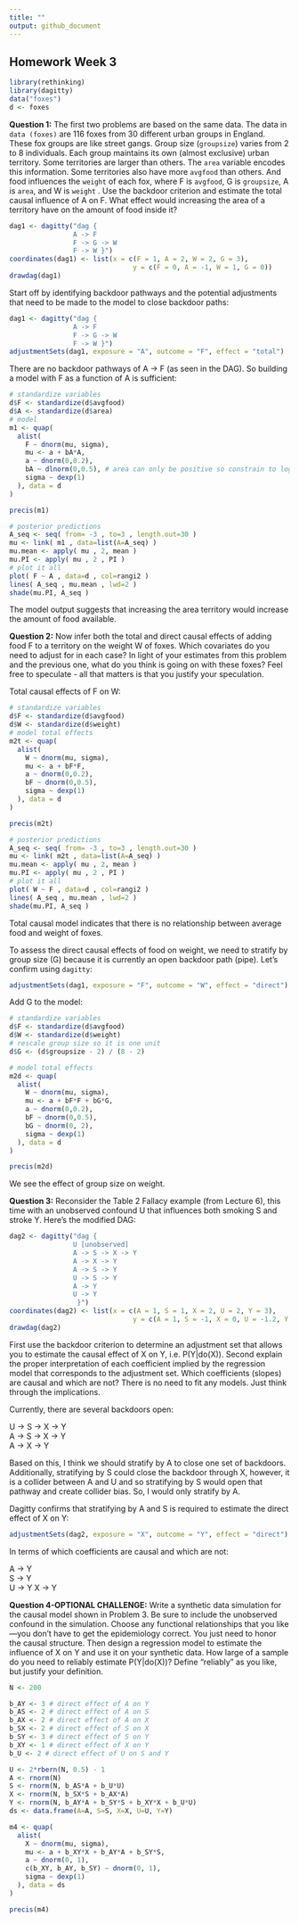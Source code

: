 ```yaml
---
title: ""
output: github_document
---
```


## Homework Week 3
```r
library(rethinking)
library(dagitty)
data("foxes")
d <- foxes
```

**Question 1:** The first two problems are based on the same data. The data in `data (foxes)` are 116 foxes from 30 different urban groups in England. These fox groups are like street gangs. Group size (`groupsize`) varies from 2 to 8 individuals. Each group maintains its own (almost exclusive) urban territory. Some territories are larger than others. The `area` variable encodes this information. Some territories also have more `avgfood` than others. And food influences the `weight` of each fox, where F is `avgfood`, G is `groupsize`, A is `area`, and W is `weight` . Use the backdoor criterion and estimate the total causal influence of A on F. What effect would increasing the area of a territory have on the amount of food inside it?

```r
dag1 <- dagitty("dag {
                A -> F 
                F -> G -> W 
                F -> W }")
coordinates(dag1) <- list(x = c(F = 1, A = 2, W = 2, G = 3), 
                               y = c(F = 0, A = -1, W = 1, G = 0))
drawdag(dag1)
```

Start off by identifying backdoor pathways and the potential adjustments that need to be made to the model to close backdoor paths:
```r
dag1 <- dagitty("dag {
                A -> F 
                F -> G -> W 
                F -> W }")
adjustmentSets(dag1, exposure = "A", outcome = "F", effect = "total")
```

There are no backdoor pathways of A -> F (as seen in the DAG). So building a model with F as a function of A is sufficient: 
```r
# standardize variables 
d$F <- standardize(d$avgfood)
d$A <- standardize(d$area)
# model
m1 <- quap(
  alist(
    F ~ dnorm(mu, sigma),
    mu <- a + bA*A,
    a ~ dnorm(0,0.2),
    bA ~ dlnorm(0,0.5), # area can only be positive so constrain to log normal
    sigma ~ dexp(1) 
  ), data = d
)

precis(m1)
```

```r
# posterior predictions 
A_seq <- seq( from= -3 , to=3 , length.out=30 )
mu <- link( m1 , data=list(A=A_seq) )
mu.mean <- apply( mu , 2, mean )
mu.PI <- apply( mu , 2 , PI )
# plot it all
plot( F ~ A , data=d , col=rangi2 )
lines( A_seq , mu.mean , lwd=2 )
shade(mu.PI, A_seq )
```

The model output suggests that increasing the area territory would increase the amount of food available. 



**Question 2:** Now infer both the total and direct causal effects of adding food F to a territory on the weight W of foxes. Which covariates do you need to adjust for in each case? In light of your estimates from this problem and the previous
one, what do you think is going on with these foxes? Feel free to speculate - all that matters is that you justify your speculation.

Total causal effects of F on W: 
```r
# standardize variables 
d$F <- standardize(d$avgfood)
d$W <- standardize(d$weight)
# model total effects
m2t <- quap(
  alist(
    W ~ dnorm(mu, sigma),
    mu <- a + bF*F,
    a ~ dnorm(0,0.2),
    bF ~ dnorm(0,0.5), 
    sigma ~ dexp(1) 
  ), data = d
)

precis(m2t)
```

```r
# posterior predictions 
A_seq <- seq( from= -3 , to=3 , length.out=30 )
mu <- link( m2t , data=list(A=A_seq) )
mu.mean <- apply( mu , 2, mean )
mu.PI <- apply( mu , 2 , PI )
# plot it all
plot( W ~ F , data=d , col=rangi2 )
lines( A_seq , mu.mean , lwd=2 )
shade(mu.PI, A_seq )
```

Total causal model indicates that there is no relationship between average food and weight of foxes.  

To assess the direct causal effects of food on weight, we need to stratify by group size (G) because it is currently an open backdoor path (pipe). Let's confirm using `dagitty`: 
```r
adjustmentSets(dag1, exposure = "F", outcome = "W", effect = "direct")
```

Add G to the model: 
```r
# standardize variables 
d$F <- standardize(d$avgfood)
d$W <- standardize(d$weight)
# rescale group size so it is one unit 
d$G <- (d$groupsize - 2) / (8 - 2)

# model total effects
m2d <- quap(
  alist(
    W ~ dnorm(mu, sigma),
    mu <- a + bF*F + bG*G,
    a ~ dnorm(0,0.2),
    bF ~ dnorm(0,0.5),
    bG ~ dnorm(0, 2), 
    sigma ~ dexp(1) 
  ), data = d
)

precis(m2d)
```

We see the effect of group size on weight. 



**Question 3:** Reconsider the Table 2 Fallacy example (from Lecture 6), this time with an unobserved confound U that influences both smoking S and stroke Y. Here’s the modified DAG:

```r
dag2 <- dagitty("dag {
                U [unobserved]
                A -> S -> X -> Y 
                A -> X -> Y
                A -> S -> Y
                U -> S -> Y
                A -> Y
                U -> Y
                 }")
coordinates(dag2) <- list(x = c(A = 1, S = 1, X = 2, U = 2, Y = 3), 
                               y = c(A = 1, S = -1, X = 0, U = -1.2, Y = 0))
drawdag(dag2)
```

First use the backdoor criterion to determine an adjustment set that allows you to estimate the causal effect of X on Y, i.e. P(Y|do(X)). Second explain the proper interpretation of each coefficient implied by the regression model that corresponds to the adjustment set. Which coefficients (slopes) are causal and which are not? There is no need to fit any models. Just think through the implications.

Currently, there are several backdoors open: 

U -> S -> X -> Y  
A -> S -> X -> Y  
A -> X -> Y   

Based on this, I think we should stratify by A to close one set of backdoors. Additionally, stratifying by S could close the backdoor through X, however, it is a collider between A and U and so stratifying by S would open that pathway and create collider bias. So, I would only stratify by A.   

Dagitty confirms that stratifying by A and S is required to estimate the direct effect of X on Y: 

```r
adjustmentSets(dag2, exposure = "X", outcome = "Y", effect = "direct")
```

In terms of which coefficients are causal and which are not: 

A -> Y   
S -> Y  
U -> Y 
X -> Y

**Question 4-OPTIONAL CHALLENGE:** Write a synthetic data simulation for the causal model shown in Problem 3. Be sure to include the unobserved confound in the simulation. Choose any functional relationships that you like—you don’t have to get the epidemiology correct. You just need to honor the causal structure. Then design a regression model to estimate the influence of X on Y and use it on your synthetic data. How large of a sample do you need to reliably estimate P(Y|do(X))? Define “reliably” as you like, but justify your definition.  

```r
N <- 200 

b_AY <- 3 # direct effect of A on Y 
b_AS <- 2 # direct effect of A on S 
b_AX <- 2 # direct effect of A on X 
b_SX <- 2 # direct effect of S on X 
b_SY <- 3 # direct effect of S on Y 
b_XY <- 1 # direct effect of X on Y 
b_U <- 2 # direct effect of U on S and Y 

U <- 2*rbern(N, 0.5) - 1
A <- rnorm(N)
S <- rnorm(N, b_AS*A + b_U*U)
X <- rnorm(N, b_SX*S + b_AX*A)
Y <- rnorm(N, b_AY*A + b_SY*S + b_XY*X + b_U*U)
ds <- data.frame(A=A, S=S, X=X, U=U, Y=Y)

m4 <- quap(
  alist(
    X ~ dnorm(mu, sigma), 
    mu <- a + b_XY*X + b_AY*A + b_SY*S,
    a ~ dnorm(0, 1),
    c(b_XY, b_AY, b_SY) ~ dnorm(0, 1), 
    sigma ~ dexp(1)
  ), data = ds
)

precis(m4)
```


